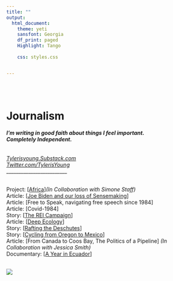 ```yaml
---
title: ""
output:
  html_document:
    theme: yeti
    sansfont: Georgia
    df_print: paged
    Highlight: Tango
    
    css: styles.css


---
```


<br>
<br>

<h1>**Journalism**</h1> 
<h6>
***I'm writing in good faith about things I feel important.***  
***Completely Independent.***
</h6>

*[Tylerisyoung.Substack.com](https://tylerisyoung.substack.com/?target=_blank)   
[Twitter.com/TylerisYoung](https://twitter.com/Tylerisyoung/?tagets=_blank)*  
 _________________________
 


 <br>
 Project: [[Africa]()]*(In Collaboration with Simone Staff)*  
 Article: [[Joe Biden and our loss of Sensemaking](JoeBiden.html)]  
 Article: [Free to Speak, navigating free speech since 1984]   
 Article: [Covid-1984]  
 Story: [[The REI Campaign](TheReiCampaign.html)]   
 Article: [[Deep Ecology](DeepEcology.html)]  
 Story: [[Rafting the Deschutes](RaftinngTheDeschutes.html)]  
 Story: [[Cycling from Oregon to Mexico](CyclingFromOregonToMexico.html)]   
 Article: [From Canada to Coos Bay, The Politics of a Pipeline] *(In Collaboration with Jessica Smith)*  
 Documentary: [[A Year in Ecuador](AYearInEcuador.html)]
 
 <br>
 ![](images/theartistsrebellion.jpg)